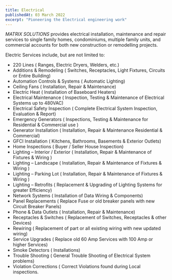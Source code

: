 ```yaml
---
title: Electrical
publishedAt: 03 March 2022
excerpt: "Pioneering the Electrical engineering work"
---
```


*MATRIX SOLUTIONS* provides electrical installation, maintenance and repair services to single family homes, condominiums, multiple family units, and commercial accounts for both new construction or remodelling projects.

Electric Services include, but are not limited to:

* 220 Lines ( Ranges, Electric Dryers, Welders, etc.)
* Additions & Remodeling ( Switches, Receptacles, Light Fixtures, Circuits or Entire Building)
* Automation Controls & Systems ( Automatic Lighting)
* Ceiling Fans ( Installation, Repair & Maintenance)
* Electric Heat ( Installation of Baseboard Heaters)
* Electrical Maintenance ( Inspection, Testing & Maintenance of Electrical Systems up to 480VAC)
* Electrical Safety Inspection ( Complete Electrical System Inspection, Evaluation & Report)
* Emergency Generators ( Inspections, Testing & Maintenance for Residential & Commercial use )
* Generator Installation ( Installation, Repair & Maintenance Residential & Commercial)
* GFCI Installation ( Kitchens, Bathrooms, Basements & Exterior Outlets)
* Home Inspections ( Buyer / Seller House Inspection)
* Lighting – Interior / Exterior ( Installation, Repair & Maintenance of Fixtures & Wiring )
* Lighting – Landscape ( Installation, Repair & Maintenance of Fixtures & Wiring )
* Lighting – Parking Lot ( Installation, Repair & Maintenance of Fixtures & Wiring )
* Lighting – Retrofits ( Replacement & Upgrading of Lighting Systems for greater Efficiency)
* Network Systems ( Installation of Data Wiring & Components)
* Panel Replacements ( Replace Fuse or old breaker panels with new Circuit Breaker Panels)
* Phone & Data Outlets ( Installation, Repair & Maintenance)
* Receptacles & Switches ( Replacement of Switches, Receptacles & other Devices)
* Rewiring ( Replacement of part or all existing wiring with new updated wiring)
* Service Upgrades ( Replace old 60 Amp Services with 100 Amp or higher Services)
* Smoke Detectors ( Installations)
* Trouble Shooting ( General Trouble Shooting of Electrical System problems)
* Violation Corrections ( Correct Violations found during Local inspections.